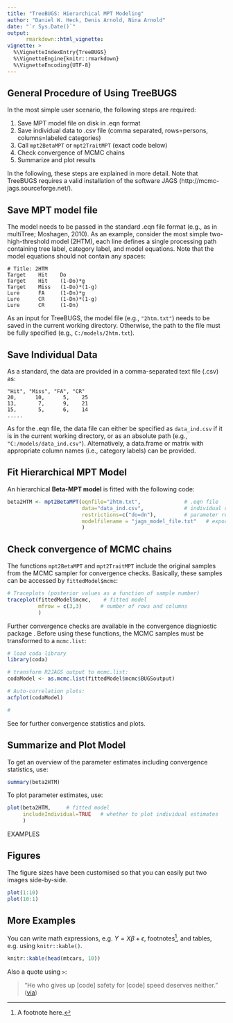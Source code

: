 ```yaml
---
title: "TreeBUGS: Hierarchical MPT Modeling"
author: "Daniel W. Heck, Denis Arnold, Nina Arnold"
date: "`r Sys.Date()`"
output:
      rmarkdown::html_vignette:
vignette: >
  %\VignetteIndexEntry{TreeBUGS}
  %\VignetteEngine{knitr::rmarkdown}
  %\VignetteEncoding{UTF-8}
---
```



## General Procedure of Using TreeBUGS

In the most simple user scenario, the following steps are required:

1. Save MPT model file on disk in .eqn format
2. Save individual data to .csv file (comma separated, rows=persons, columns=labeled categories)
3. Call `mpt2BetaMPT` or `mpt2TraitMPT` (exact code below)
4. Check convergence of MCMC chains
5. Summarize and plot results

In the following, these steps are explained in more detail. Note that TreeBUGS requires a valid installation of the software JAGS (http://mcmc-jags.sourceforge.net/).



## Save MPT model file

The model needs to be passed in the standard .eqn file format (e.g., as in multiTree; Moshagen, 2010). As an example, consider the most simple two-high-threshold model (2HTM), each line defines a single processing path containing tree label, category label, and model equations. Note that the model equations should not contain any spaces:

```
# Title: 2HTM
Target    Hit    Do
Target    Hit    (1-Do)*g
Target    Miss   (1-Do)*(1-g)
Lure      FA     (1-Dn)*g
Lure      CR     (1-Dn)*(1-g)
Lure      CR     (1-Dn)
``` 

As an input for TreeBUGS, the model file (e.g., `"2htm.txt"`) needs to be saved in the current working directory. Otherwise, the path to the file must be fully specified (e.g., `C:/models/2htm.txt`).



## Save Individual Data

As a standard, the data are provided in a comma-separated text file (.csv) as:

```
"Hit", "Miss", "FA", "CR"
20,      10,      5,    25
13,       7,      9,    21 
15,       5,      6,    14
.....

```

As for the .eqn file, the data file can either be specified as `data_ind.csv` if it is in the current working directory, or as an absolute path (e.g., `"C:/models/data_ind.csv"`). Alternatively, a data.frame or matrix with appropriate column names (i.e., category labels) can be provided.



## Fit Hierarchical MPT Model

An hierarchical **Beta-MPT model** is fitted with the following code:

```r
beta2HTM <- mpt2BetaMPT(eqnfile="2htm.txt",              # .eqn file
                        data="data_ind.csv",             # individual data
                        restrictions=c("do=dn"),         # parameter restrictions (or path to file)
                        modelfilename = "jags_model_file.txt"   # export JAGS model file
                        )

```

## Check convergence of MCMC chains

The functions `mpt2BetaMPT` and `mpt2TraitMPT` include the original samples from the MCMC sampler for convergence checks. Basically, these samples can be accessed by `fittedModel$mcmc`:

```r
# Traceplots (posterior values as a function of sample number)
traceplot(fittedModel$mcmc,    # fitted model
          mfrow = c(3,3)      # number of rows and columns
          )
```

Further convergence checks are available in the convergence diagniostic package \link{coda}. Before using these functions, the MCMC samples must be transformed to a `mcmc.list`:

```r
# load coda library
library(coda)

# transform R2JAGS output to mcmc.list:
codaModel <- as.mcmc.list(fittedModel$mcmc$BUGSoutput)

# Auto-correlation plots:
acfplot(codaModel)

# 
```

See \link{R2JAGS} for further convergence statistics and plots.

## Summarize and Plot Model

To get an overview of the parameter estimates including convergence statistics, use:

```r
summary(beta2HTM)
```

To plot parameter estimates, use:

```r
plot(beta2HTM,     # fitted model
     includeIndividual=TRUE   # whether to plot individual estimates
     )
```





#################### EXAMPLES
## Figures

The figure sizes have been customised so that you can easily put two images side-by-side. 

```r
plot(1:10)
plot(10:1)
```


## More Examples

You can write math expressions, e.g. $Y = X\beta + \epsilon$, footnotes^[A footnote here.], and tables, e.g. using `knitr::kable()`.

```r
knitr::kable(head(mtcars, 10))
```

Also a quote using `>`:

> "He who gives up [code] safety for [code] speed deserves neither."
([via](https://twitter.com/hadleywickham/status/504368538874703872))
